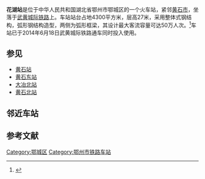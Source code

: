 {{onesource|time=2014-05-24T12:46:27+00:00}}
{{Infobox China railway station 
|车站名称 = 花湖站
|图片 =Huahu Railway Station.jpg
|图片介紹 = 
|车站名称拼音 = Huahuzhan
|英文名称=Huahu Railway Station
|电报码 = KHN
|拼音码 = HHU
|德文名称=
|车站地址 = {{PRC}}[[湖北省|湖北省]][[鄂州市|鄂州市]][[鄂城区|鄂城区]][[花湖镇|花湖镇]]
|坐标= {{coord|30|15|48.69|N|115|0|59.73|E|format=dms|region:CN_type:railwaystation|display=inline,title}}
|归属 = [[武汉铁路局|武汉铁路局]]
|线路 = [[武黄城际铁路|武黄城际铁路]]
|车站等级 = 
|月台数目 = 
|站台面= 
}}
'''花湖站'''是位于中华人民共和国湖北省鄂州市鄂城区的一个火车站，紧邻[[黄石市|黄石市]]，坐落于[[武黄城际铁路|武黄城际铁路]]上。车站站台占地4300平方米，层高27米，采用整体式钢结构，弧形钢结构造型，两侧为弧形框梁，其设计最大客流容量可达50万人次。<ref>{{Cite web |url=http://www.hsdcw.com/daymap/?bzday=2014-5-24&bz=wb&bm=8# |title=武石城铁花湖站建得真俏皮 |date=2014年1月23日 |accessdate=2014-05-24 |archive-date=2014-05-25 |archive-url=https://web.archive.org/web/20140525201807/http://www.hsdcw.com/daymap/?bzday=2014-5-24&bz=wb&bm=8 |dead-url=no }}</ref>车站已于2014年6月18日武黄城际铁路通车同时投入使用。

==参见==
*[[黄石站|黄石站]]
*[[黄石东站|黄石东站]]
*[[大冶北站|大冶北站]]
*[[黄石北站|黄石北站]]

==邻近车站==
{{start rail box|[[中国铁路|中国铁路]]}}
{{s-inop|[[鄂州东站|鄂州东站]]}}
{{s-line|[[武黄城际铁路|武黄城际铁路]]}}
{{s-inop|[[黄石北站|黄石北站]]}}
{{end box}}

== 参考文献 ==
{{reflist|2}}

{{武黄城际铁路}}
{{武九客运专线}}
{{鄂州市}}
[[Category:鄂城区|Category:鄂城区]]
[[Category:鄂州市铁路车站|Category:鄂州市铁路车站]]